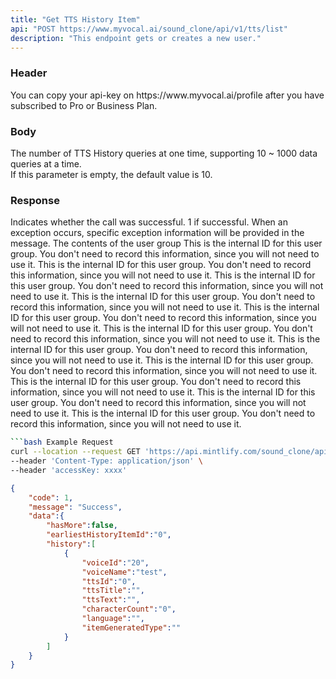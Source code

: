 ---
title: "Get TTS History Item"
api: "POST https://www.myvocal.ai/sound_clone/api/v1/tts/list"
description: "This endpoint gets or creates a new user."
---
### Header
<ParamField header="accessKey"   type="string" required>
  You can copy your api-key on https://www.myvocal.ai/profile after you have subscribed to Pro or Business Plan.
</ParamField>

### Body
<ParamField body="limit" type="number">
<div>The number of TTS History queries at one time, supporting 10 ~ 1000 data queries at a time.</div>
<div>If this parameter is empty, the default value is 10.</div>
</ParamField>
<ParamField body="startBeforeTTSId" type="string">
</ParamField>

### Response
<ResponseField name="code" type="number" required>
  Indicates whether the call was successful. 1 if successful.
</ResponseField>

<ResponseField name="message" type="string" >
  When an exception occurs, specific exception information will be provided in the message.
</ResponseField>

<ResponseField name="data" type="object" >
The contents of the user group
    <Expandable title="Toggle object">
      <ResponseField name="hasMore" type="boolean" >
                This is the internal ID for this user group. You don't need to record this
                information, since you will not need to use it.
            </ResponseField>
      <ResponseField name="earliestHistoryItemId" type="String" >
                This is the internal ID for this user group. You don't need to record this
                information, since you will not need to use it.
        </ResponseField>
        <ResponseField name="history" type="list">
            This is the internal ID for this user group. You don't need to record this
            information, since you will not need to use it.
            <Expandable title="Toggle object">
            <ResponseField name="voiceId" type="string" >
                This is the internal ID for this user group. You don't need to record this
                information, since you will not need to use it.
            </ResponseField>
            <ResponseField name="voiceName" type="string" >
                This is the internal ID for this user group. You don't need to record this
                information, since you will not need to use it.
            </ResponseField>
            <ResponseField name="ttsId" type="string" >
                This is the internal ID for this user group. You don't need to record this
                information, since you will not need to use it.
            </ResponseField>
            <ResponseField name="ttsTitle" type="string" >
            This is the internal ID for this user group. You don't need to record this
            information, since you will not need to use it.
            </ResponseField>
            <ResponseField name="ttsText" type="string" >
            This is the internal ID for this user group. You don't need to record this
            information, since you will not need to use it.
            </ResponseField>
            <ResponseField name="characterCount" type="number" >
            This is the internal ID for this user group. You don't need to record this
            information, since you will not need to use it.
            </ResponseField>
            <ResponseField name="language" type="string" >
            This is the internal ID for this user group. You don't need to record this
            information, since you will not need to use it.
            </ResponseField>
            <ResponseField name="itemGeneratedType" type="string" >
            This is the internal ID for this user group. You don't need to record this
            information, since you will not need to use it.
            </ResponseField>
            </Expandable>
        </ResponseField>
    </Expandable>
</ResponseField>

<RequestExample>

```bash Example Request
```bash Example Request
curl --location --request GET 'https://api.mintlify.com/sound_clone/api/v1/tts/list' \
--header 'Content-Type: application/json' \
--header 'accessKey: xxxx'
```

</RequestExample>

<ResponseExample>

```json Response
{
  	"code": 1,
	"message": "Success",
    "data":{
        "hasMore":false,
        "earliestHistoryItemId":"0",
        "history":[
            {
                "voiceId":"20",
                "voiceName":"test",
                "ttsId":"0",
                "ttsTitle":"",
                "ttsText":"",
                "characterCount":"0",
                "language":"",
                "itemGeneratedType":""
            }
        ]
    }
}
```

</ResponseExample>
